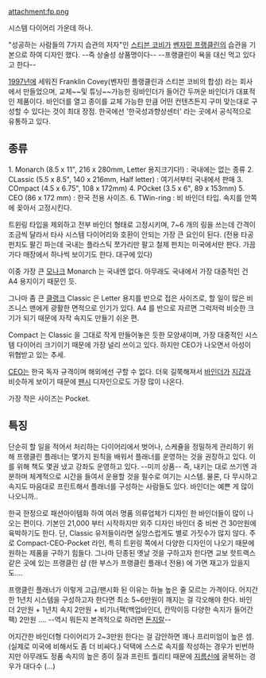attachment:fp.png

시스템 다이어리 가운데 하나.

"성공하는 사람들의 7가지 습관의 저자"인 [[스티븐 코비]]가 [[벤자민 프랭클린]]의 습관을 기본으로 하여 디자인 했다. 
--즉 상술성 상품명이다-- --프랭클린이 욕을 대신 먹고 있다고 한다-- 

[[1997년]]에 세워진 Franklin Covey(벤자민 플랭클린과 스티븐 코비의 합성) 라는 회사에서 만들었으며, 교체~~및 튜닝~~가능한 링바인더가 들어간 두꺼운 바인더가 대표적인 제품이다. 바인더를 열고 종이를 교체 가능한 만큼 어떤 컨텐츠든지 구미 맞는대로 구성할 수 있다는 것이 최대 장점. 한국에선 '한국성과향상센터' 라는 곳에서 공식적으로 유통하고 있다.

== 종류 ==
1. Monarch (8.5 x 11", 216 x 280mm, Letter 용지크기다!) : 국내에는 없는 종류
2. CLassic (5.5 x 8.5", 140 x 216mm, Half letter) : 여기서부터 국내에서 판매
3. COmpact (4.5 x 6.75", 108 x 172mm)
4. POcket (3.5 x 6", 89 x 153mm)
5. CEO (86 x 172 mm) : 한국 전용 사이즈. 
6. TWin-ring : 비 바인더 타입. 속지를 안쪽에 꽂아서 고정시킨다.

트윈링 타입을 제외하고 전부 바인더 형태로 고정시키며, 7~6 개의 링을 쓰는데 간격이 조금씩 달라서 타사 시스템 다이어리와 호환이 안되는 가장 큰 요인이 된다. (전용 타공 펀치도 팔긴 파는데 국내는 플라스틱 쪼가리만 팔고 철제 펀치는 미국에서만 판다. 가끔가다 매장에서 하나씩 보이기도 한다. 대구에 있다)

이중 가장 큰 [[모나크]] Monarch 는 국내엔 없다. 아무래도 국내에서 가장 대중적인 건 A4 용지이기 때문인 듯.

그나마 좀 큰 [[클랭크]] Classic 은 Letter 용지를 반으로 접은 사이즈로, 할 일이 많은 비즈니스 맨에게 광활한 면적으로 인기가 있다. A4 를 반으로 자르면 그럭저럭 비슷한 크기가 되기 때문에 자작 속지도 만들기 쉬운 편.

Compact 는 Classic 을 그대로 작게 만들어놓은 듯한 모양새이며, 가장 대중적인 시스템 다이어리 크기이기 때문에 가장 널리 쓰이고 있다. 하지만 CEO가 나오면서 아성이 위협받고 있는 추세.

[[CEO]]는 한국 독자 규격이며 해외에선 구할 수 없다. 더욱 길쭉해져서 [[바인더]]가 [[지갑]]과 비슷하게 보이기 때문에 [[팬시]] 디자인으로도 가장 많이 나온다.

가장 작은 사이즈는 Pocket.

== 특징 ==
단순히 할 일을 적어서 처리하는 다이어리에서 벗어나, 스케쥴을 정밀하게 관리하기 위해 프랭클린 플래너는 몇가지 원칙을 배워서 플래너를 운영하는 것을 권장하고 있다. 이를 위해 책도 몇권 냈고 강좌도 운영하고 있다. --미끼 상품-- 즉, 내키는 대로 쓰기엔 과분하며 체계적으로 시간을 들여서 운용할 것을 필수로 여기는 시스템. 물론, 다 무시하고 속지도 마음대로 프린트해서 플래너를 구성하는 사람들도 있다. 바인더는 예쁜 게 많이 나오니까..

한국 한정으로 패션아이템화 하여 여러 명품 의류업체가 디자인 한 바인더들이 많이 나오는 편이다. 기본인 21,000 부터 시작하지만 외주 디자인 바인더 중 비싼 건 30만원에 육박하기도 한다. 단, Classic 유저들이라면 실망스럽게도 별로 가짓수가 많지 않다. 주로 Compact-CEO-Pocket 라인, 특히 트윈링 쪽에서 다양한 디자인이 나오기 때문에 원하는 제품을 구하기 힘들다. 그나마 단종된 옛날 것을 구하고자 한다면 교보 핫트랙스 같은 곳에 있는 프랭클린 샵 (한 부스가 프랭클린 플래너 전용) 에 가면 재고가 있을지도....

프랭클린 플래너가 이렇게 고급/팬시화 된 이유는 하늘 높은 줄 모르는 가격이다. 어지간한 1년치 시스템을 구성하고자 한다면 최소 5~6만원이 깨지는 걸 각오해야 한다. 바인더 2만원 + 1년치 속지 2만원 + 비기너팩(백업바인더, 칸막이등 다양한 속지가 들어간 팩) 2만원 .... --역시 뭐든지 본격적으로 하려면 [[돈지랄]]-- 

어지간한 바인더형 다이어리가 2~3만원 한다는 걸 감안하면 꽤나 프리미엄이 높은 셈. (실제로 미국에 비해서도 좀 더 비싸다.) 덕택에 스스로 속지를 작성하는 경우가 빈번하지만 아무래도 정품 속지의 높은 종이 질과 프린트 퀄리티 때문에 [[지름신]]에 굴복하는 경우가 대다수 (...)
